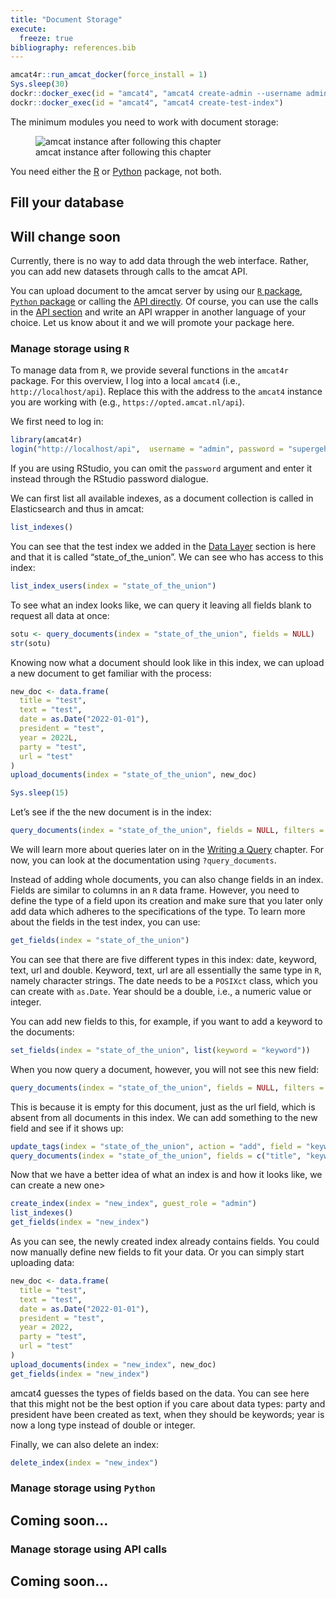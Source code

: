 ```yaml
---
title: "Document Storage"
execute:
  freeze: true
bibliography: references.bib
---
```


```r
amcat4r::run_amcat_docker(force_install = 1)
Sys.sleep(30)
dockr::docker_exec(id = "amcat4", "amcat4 create-admin --username admin --password supergeheim")
dockr::docker_exec(id = "amcat4", "amcat4 create-test-index")
```


::: {.callout-note}
The minimum modules you need to work with document storage:

![amcat instance after following this chapter](media/amcat-flow-getting-started.drawio.png)

You need either the [R](#amcat4r) or [Python](#amcat4apiclient) package, not both.
:::

## Fill your database

::: {.callout-important}
# Will change soon

Currently, there is no way to add data through the web interface.
Rather, you can add new datasets through calls to the amcat API.
:::

You can upload document to the amcat server by using our [`R` package](#manage-storage-using-r), [`Python` package](#manage-storage-using-python) or calling the [API directly](#manage-storage-using-api-calls).
Of course, you can use the calls in the [API section]() and write an API wrapper in another language of your choice.
Let us know about it and we will promote your package here.

### Manage storage using `R`

To manage data from `R`, we provide several functions in the `amcat4r` package.
For this overview, I log into a local `amcat4` (i.e., `http://localhost/api`).
Replace this with the address to the `amcat4` instance you are working with (e.g., `https://opted.amcat.nl/api`).

We first need to log in:

```r
library(amcat4r)
login("http://localhost/api",  username = "admin", password = "supergeheim")
```

If you are using RStudio, you can omit the `password` argument and enter it instead through the RStudio password dialogue.

We can first list all available indexes, as a document collection is called in Elasticsearch and thus in amcat:

```r
list_indexes()
```

You can see that the test index we added in the [Data Layer](#data-layer) section is here and that it is called "state_of_the_union".
We can see who has access to this index: 

```r
list_index_users(index = "state_of_the_union")
```

To see what an index looks like, we can query it leaving all fields blank to request all data at once:

```r
sotu <- query_documents(index = "state_of_the_union", fields = NULL)
str(sotu)
```

Knowing now what a document should look like in this index, we can upload a new document to get familiar with the process:

```r
new_doc <- data.frame(
  title = "test",
  text = "test",
  date = as.Date("2022-01-01"),
  president = "test",
  year = 2022L,
  party = "test",
  url = "test"
)
upload_documents(index = "state_of_the_union", new_doc)
```

```r
Sys.sleep(15)
```

Let's see if the the new document is in the index:

```r
query_documents(index = "state_of_the_union", fields = NULL, filters = list(title = "test"))
```

We will learn more about queries later on in the [Writing a Query]() chapter.
For now, you can look at the documentation using `?query_documents`.

Instead of adding whole documents, you can also change fields in an index.
Fields are similar to columns in an `R` data frame.
However, you need to define the type of a field upon its creation and make sure that you later only add data which adheres to the specifications of the type.
To learn more about the fields in the test index, you can use:

```r
get_fields(index = "state_of_the_union")
```

You can see that there are five different types in this index: date, keyword, text, url and double.
Keyword, text, url are all essentially the same type in `R`, namely character strings.
The date needs to be a `POSIXct` class, which you can create with `as.Date`.
Year should be a double, i.e., a numeric value or integer.

You can add new fields to this, for example, if you want to add a keyword to the documents:

```r
set_fields(index = "state_of_the_union", list(keyword = "keyword"))
```

When you now query a document, however, you will not see this new field:

```r
query_documents(index = "state_of_the_union", fields = NULL, filters = list(title = "test"))
```

This is because it is empty for this document, just as the url field, which is absent from all documents in this index.
We can add something to the new field and see if it shows up:

```r
update_tags(index = "state_of_the_union", action = "add", field = "keyword", tag = "test", filters = list(title = "test"))
query_documents(index = "state_of_the_union", fields = c("title", "keyword"), filters = list(title = "test"))
```

Now that we have a better idea of what an index is and how it looks like, we can create a new one>

```r
create_index(index = "new_index", guest_role = "admin")
list_indexes()
get_fields(index = "new_index")
```

As you can see, the newly created index already contains fields.
You could now manually define new fields to fit your data.
Or you can simply start uploading data:

```r
new_doc <- data.frame(
  title = "test",
  text = "test",
  date = as.Date("2022-01-01"),
  president = "test",
  year = 2022,
  party = "test",
  url = "test"
)
upload_documents(index = "new_index", new_doc)
get_fields(index = "new_index")
```

amcat4 guesses the types of fields based on the data.
You can see here that this might not be the best option if you care about data types: party and president have been created as text, when they should be keywords; year is now a long type instead of double or integer. 
<!-- TODO: Why should people care about types? -->

Finally, we can also delete an index:

```r
delete_index(index = "new_index")
```


### Manage storage using `Python`

::: {.callout-important}
# Coming soon...
:::

### Manage storage using API calls

::: {.callout-important}
# Coming soon...
:::
